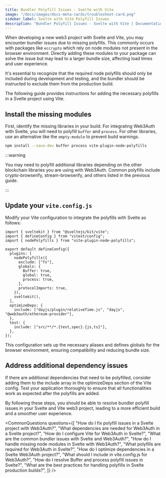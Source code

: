 ```yaml
---
title: Bundler Polyfill Issues - Svelte with Vite
image: "/docs/images/docs-meta-cards/troubleshoot-card.png"
sidebar_label: Svelte with Vite Polyfill Issues
description: "Bundler Polyfill Issues - Svelte with Vite | Documentation - Web3Auth"
---
```



When developing a new web3 project with Svelte and Vite, you may encounter bundler issues due to
missing polyfills. This commonly occurs with packages like `eccrypto` which rely on node modules not
present in the browser environment. Directly adding these modules to your package can solve the
issue but may lead to a larger bundle size, affecting load times and user experience.

It's essential to recognize that the required node polyfills should only be included during
development and testing, and the bundler should be instructed to exclude them from the production
build.

The following guide provides instructions for adding the necessary polyfills in a Svelte project
using Vite.

## Install the missing modules

First, identify the missing libraries in your build. For integrating Web3Auth with Svelte, you will
need to polyfill `buffer` and `process`. For other libraries, use an alternative like the
`empty-module` to prevent build warnings.

```bash npm2yarn
npm install --save-dev buffer process vite-plugin-node-polyfills
```

:::warning

You may need to polyfill additional libraries depending on the other blockchain libraries you are
using with Web3Auth. Common polyfills include crypto-browserify, stream-browserify, and others
listed in the previous guide.

:::

## Update your `vite.config.js`

Modify your Vite configuration to integrate the polyfills with Svelte as follows:

```tsx
import { sveltekit } from "@sveltejs/kit/vite";
import { defineConfig } from "vitest/config";
import { nodePolyfills } from "vite-plugin-node-polyfills";

export default defineConfig({
  plugins: [
    nodePolyfills({
      exclude: ["fs"],
      globals: {
        Buffer: true,
        global: true,
        process: true,
      },
      protocolImports: true,
    }),
    sveltekit(),
  ],
  optimizeDeps: {
    include: ["dayjs/plugin/relativeTime.js", "dayjs", "@web3auth/ethereum-provider"],
  },
  test: {
    include: ["src/**/*.{test,spec}.{js,ts}"],
  },
});
```

This configuration sets up the necessary aliases and defines globals for the browser environment,
ensuring compatibility and reducing bundle size.

## Address additional dependency issues

If there are additional dependencies that need to be polyfilled, consider adding them to the include
array in the optimizeDeps section of the Vite config. Test your application thoroughly to ensure
that all functionalities work as expected after the polyfills are added.

By following these steps, you should be able to resolve bundler polyfill issues in your Svelte and
Vite web3 project, leading to a more efficient build and a smoother user experience.

<CommonQuestions
  questions={[
    "How do I fix polyfill issues in a Svelte project with Web3Auth?",
    "What dependencies are needed for Web3Auth in a Svelte project?",
    "How do I configure Vite for Web3Auth in Svelte?",
    "What are the common bundler issues with Svelte and Web3Auth?",
    "How do I handle missing node modules in Svelte with Web3Auth?",
    "What polyfills are required for Web3Auth in Svelte?",
    "How do I optimize dependencies in a Svelte Web3Auth project?",
    "What should I include in vite.config.js for Web3Auth?",
    "How do I resolve Buffer and process polyfill issues in Svelte?",
    "What are the best practices for handling polyfills in Svelte production builds?",
  ]}
/>
